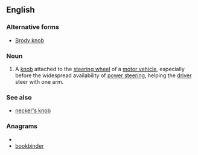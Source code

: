 ==English==

===Alternative forms===
*[[Brody knob]]

===Noun===
{{wikipedia}}
{{en-noun}}

# {{dated}} A [[knob]] attached to the [[steering wheel]] of a [[motor vehicle]], especially before the widespread availability of [[power steering]], helping the [[driver]] steer with one arm.

===See also===
*[[necker's knob]]

===Anagrams===
* {{alphagram|bbdeiknoor}}
* [[bookbinder#English|bookbinder]]